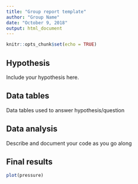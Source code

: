 ```yaml
---
title: "Group report template"
author: "Group Name"
date: "October 9, 2018"
output: html_document
---
```


```r
knitr::opts_chunk$set(echo = TRUE)
```

## Hypothesis

Include your hypothesis here.


## Data tables

Data tables used to answer hypothesis/question

## Data analysis
Describe and document your code as you go along

## Final results
```r
plot(pressure)
```

